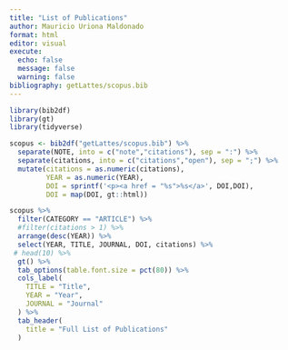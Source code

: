 ```yaml
---
title: "List of Publications"
author: Mauricio Uriona Maldonado
format: html
editor: visual
execute: 
  echo: false
  message: false
  warning: false
bibliography: getLattes/scopus.bib
---
```


```r
library(bib2df)
library(gt)
library(tidyverse)

scopus <- bib2df("getLattes/scopus.bib") %>% 
  separate(NOTE, into = c("note","citations"), sep = ":") %>% 
  separate(citations, into = c("citations","open"), sep = ";") %>% 
  mutate(citations = as.numeric(citations),
         YEAR = as.numeric(YEAR),
         DOI = sprintf('<p><a href = "%s">%s</a>', DOI,DOI),
         DOI = map(DOI, gt::html))

scopus %>% 
  filter(CATEGORY == "ARTICLE") %>% 
  #filter(citations > 1) %>% 
  arrange(desc(YEAR)) %>% 
  select(YEAR, TITLE, JOURNAL, DOI, citations) %>% 
 # head(10) %>% 
  gt() %>% 
  tab_options(table.font.size = pct(80)) %>% 
  cols_label(
    TITLE = "Title",
    YEAR = "Year",
    JOURNAL = "Journal"
  ) %>% 
  tab_header(
    title = "Full List of Publications"
  )
```

